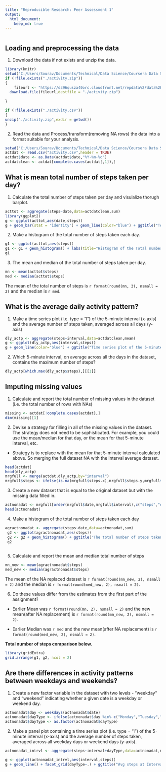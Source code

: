 ```yaml
---
title: "Reproducible Research: Peer Assessment 1"
output: 
  html_document:
    keep_md: true
---
```


```r
```
## Loading and preprocessing the data

1. Download the data if not exists and unzip the data.
```r
library(knitr)
setwd("C:/Users/Sourav/Documents/Technical/Data Science/Coursera Data Science Specialization/Coursera_05_Reproducible Research/data")
if (!file.exists("./activity.zip"))
{
    fileurl <- "https://d396qusza40orc.cloudfront.net/repdata%2Fdata%2Factivity.zip"
  download.file(fileurl,destfile = "./activity.zip")
  
} 

if (!file.exists("./activity.csv"))
{
unzip("./activity.zip",exdir = getwd())
}
```
2. Read the data and Process/transform(removing NA rows) the data into a format suitable for your analysis.

```r
setwd("C:/Users/Sourav/Documents/Technical/Data Science/Coursera Data Science Specialization/Coursera_05_Reproducible Research/data")
actdat <- read.csv("activity.csv",header = TRUE)
actdat$date <- as.Date(actdat$date,"%Y-%m-%d")
actdatclean <- actdat[complete.cases(actdat[,1]),]
```

## What is mean total number of steps taken per day?

1. Calculate the total number of steps taken per day and visulalize thorugh barplot.


```r
acttot <- aggregate(steps~date,data=actdatclean,sum)
library(ggplot2)
g <- ggplot(acttot,aes(date,steps))
g + geom_bar(stat = "identity") + geom_line(color="blue") + ggtitle("Total number of steps-day wise")
```

2. Make a histogram of the total number of steps taken each day.
```r
g1 <- ggplot(acttot,aes(steps))
g1 <- g1 + geom_histogram() + labs(title="Histogram of the Total number of steps taken each day")
g1
```

3. The  mean and median of the total number of steps taken per day.
```r
mn <- mean(acttot$steps)
med <- median(acttot$steps)
```
The mean of the total number of steps is `r format(round(mn, 2), nsmall = 2)` and the median is `r med`.

## What is the average daily activity pattern?

1. Make a time series plot (i.e. type = "l") of the 5-minute interval (x-axis) and the average number of steps taken, averaged across all days (y-axis)
```r
dly_actp <- aggregate(steps~interval,data=actdatclean,mean)
g <- ggplot(dly_actp,aes(interval,steps))
g + geom_line(color="blue") + ggtitle("Time series plot of the 5-minute interval and the average number of steps taken")
```

2. Which 5-minute interval, on average across all the days in the dataset, contains the maximum number of steps?
```r
dly_actp[which.max(dly_actp$steps),][[1]]

```


## Imputing missing values
1. Calculate and report the total number of missing values in the dataset (i.e. the total number of rows with NAs)
```r
missing <- actdat[!complete.cases(actdat),]
dim(missing)[1] 
```

2. Devise a strategy for filling in all of the missing values in the dataset. The strategy does not need to be sophisticated. For example, you could use the mean/median for that day, or the mean for that 5-minute interval, etc.

* Strategy is to replace with the mean for that 5-minute interval calculated above. So merging the full dataset NA with the interval average dataset.

```r
head(actdat)
head(dly_actp)
mrgfull <- merge(actdat,dly_actp,by="interval")
mrgfull$steps <- ifelse(is.na(mrgfull$steps.x),mrgfull$steps.y,mrgfull$steps.x)


```

3. Create a new dataset that is equal to the original dataset but with the missing data filled in.

```r
actnonadat <- mrgfull[order(mrgfull$date,mrgfull$interval),c("steps","date","interval")]
head(actnonadat)
```

4. Make a histogram of the total number of steps taken each day
```r
agractnonadat <- aggregate(steps~date,data=actnonadat,sum)
 g2 <- ggplot(agractnonadat,aes(steps))
 g2 <- g2 + geom_histogram() + ggtitle("The total number of steps taken each day on NA replaced data ")
 g2
 
```

5. Calculate and report the mean and median total number of steps 
```r
mn_new <- mean(agractnonadat$steps)
med_new <- median(agractnonadat$steps)
```

The mean of the NA replaced dataset is `r format(round(mn_new, 2), nsmall = 2)` and the median is `r format(round(med_new, 2), nsmall = 2)`.

6. Do these values differ from the estimates from the first part of the assignment?

* Earlier Mean was `r format(round(mn, 2), nsmall = 2)` and the new mean(after NA replacement) is `r format(round(mn_new, 2), nsmall = 2)`.

* Earlier Median was `r med` and the new mean(after NA replacement) is `r format(round(med_new, 2), nsmall = 2)`.

**Total number of steps comparison below.**
```r
library(gridExtra)
grid.arrange(g1, g2, ncol = 2)
```

## Are there differences in activity patterns between weekdays and weekends?

1. Create a new factor variable in the dataset with two levels - "weekday" and "weekend" indicating whether a given date is a weekday or weekend day.

```r
actnonadat$day <- weekdays(actnonadat$date)
actnonadat$dayType <- ifelse(actnonadat$day %in% c("Monday","Tuesday","Wednesday","Thursday","Friday"),"Weekday","weekend")
actnonadat$dayType <- as.factor(actnonadat$dayType)
```

2. Make a panel plot containing a time series plot (i.e. type = "l") of the 5-minute interval (x-axis) and the average number of steps taken, averaged across all weekday days or weekend days (y-axis). 

```r
actnonadat_intrvl <- aggregate(steps~interval+dayType,data=actnonadat,mean)

g <- ggplot(actnonadat_intrvl,aes(interval,steps))
g + geom_line() + facet_grid(dayType~.) + ggtitle("Avg steps at Intervals during weekdays and weekends")
```
